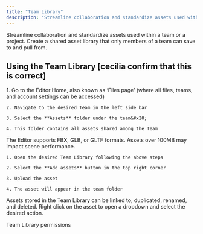 ```yaml
---
title: "Team Library"
description: "Streamline collaboration and standardize assets used within a team or a project. Create a shared asset library that only members of a team can save to and pull from. "
---
```


Streamline collaboration and standardize assets used within a team or a project. Create a shared asset library that only members of a team can save to and pull from.&#x20;

## Using the Team Library \[cecilia confirm that this is correct]

<AccordionGroup>
  <Accordion title="Accessing the Team Library" defaultOpen={false}>
    1. Go to the Editor Home, also known as ‘Files page’ (where all files, teams, and account settings can be accessed)

    2. Navigate to the desired Team in the left side bar

    3. Select the **Assets** folder under the team&#x20;

    4. This folder contains all assets shared among the Team
  </Accordion>

  <Accordion title="Adding assets to the Team Library" defaultOpen={false}>
    The Editor supports FBX, GLB, or GLTF formats. Assets over 100MB may impact scene performance.&#x20;

    1. Open the desired Team Library following the above steps

    2. Select the **Add assets** button in the top right corner

    3. Upload the asset

    4. The asset will appear in the team folder
  </Accordion>

  <Accordion title="Managing assets in the Team Library" defaultOpen={false}>
    Assets stored in the Team Library can be linked to, duplicated, renamed, and deleted. Right click on the asset to open a dropdown and select the desired action.&#x20;
  </Accordion>

  <Accordion title="Updating assets in the Team Library" defaultOpen={false} />
</AccordionGroup>



Team Library permissions